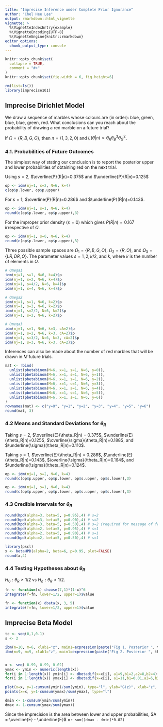 ```yaml
---
title: "Imprecise Inference under Complete Prior Ignorance"
author: "Chel Hee Lee"
output: rmarkdown::html_vignette
vignette: >
  %\VignetteIndexEntry{example}
  %\VignetteEncoding{UTF-8}
  %\VignetteEngine{knitr::rmarkdown}
editor_options: 
  chunk_output_type: console
---
```


```r
knitr::opts_chunk$set(
  collapse = TRUE,
  comment = "#>"
)
knitr::opts_chunk$set(fig.width = 6, fig.height=6)
```

```r
rm(list=ls())
library(imprecise101)
```


## Imprecise Dirichlet Model 

We draw a sequence of marbles whose colours are (in order): blue, green, blue, blue, green, red. What conclusions can you reach about the probability of drawing a red marble on a future trial? 

If $\Omega = \{R, B, G, O\}$, then $n = (1, 3, 2, 0)$ and $L(\theta|n) \propto \theta_R \theta_B^3 \theta_G^2$. 

### 4.1. Probabilities of Future Outcomes 

The simplest way of stating our conclusion is to report the posterior upper and lower probabilities of obtaining red on the next trial. 

Using $s=2$, $\overline{P}(R|n)=0.375$ and $\underline{P}(R|n)=0.125$
```r
op <- idm(nj=1, s=2, N=6, k=4)
c(op$p.lower, op$p.upper)
```

For $s=1$, $\overline{P}(R|n)=0.286$ and $\underline{P}(R|n)=0.143$. 
```r
op <- idm(nj=1, s=1, N=6, k=4)
round(c(op$p.lower, op$p.upper),3)
```

For the improper prior density ($s=0$) which gives $P(R|n)=0.167$ irrespective of $\Omega$. 

```r
op <- idm(nj=1, s=0, N=6, k=4)
round(c(op$p.lower, op$p.upper),3)
```

Three possible sample spaces are $\Omega_1=\{R,B,G,O\}$, $\Omega_2=\{R, O\}$, and $\Omega_3=\{LR, DR, O\}$. The parameter values $s=1,2,k/2$, and $k$, where $k$ is the number of elements in $\Omega$. 

```r
# Omega1
idm(nj=1, s=1, N=6, k=4)$p
idm(nj=1, s=2, N=6, k=4)$p
idm(nj=1, s=4/2, N=6, k=4)$p
idm(nj=1, s=4, N=6, k=4)$p

# Omega2
idm(nj=1, s=1, N=6, k=2)$p
idm(nj=1, s=2, N=6, k=2)$p
idm(nj=1, s=2/2, N=6, k=2)$p
idm(nj=1, s=2, N=6, k=2)$p

# Omega3
idm(nj=1, s=1, N=6, k=3, cA=2)$p
idm(nj=1, s=2, N=6, k=3, cA=2)$p
idm(nj=1, s=3/2, N=6, k=3, cA=2)$p
idm(nj=1, s=3, N=6, k=3, cA=2)$p

```

Inferences can also be made about the number of red marbles that will be drawn in $M$ future trials. 

```r
mat <- rbind(
  unlist(pbetabinom(M=6, x=1, s=1, N=6, y=0)),
  unlist(pbetabinom(M=6, x=1, s=1, N=6, y=1)),
  unlist(pbetabinom(M=6, x=1, s=1, N=6, y=2)),
  unlist(pbetabinom(M=6, x=1, s=1, N=6, y=3)),
  unlist(pbetabinom(M=6, x=1, s=1, N=6, y=4)),
  unlist(pbetabinom(M=6, x=1, s=1, N=6, y=5)),
  unlist(pbetabinom(M=6, x=1, s=1, N=6, y=6))
)
rownames(mat) <- c("y=0", "y=1", "y=2", "y=3", "y=4", "y=5", "y=6")
round(mat, 3)
```

### 4.2 Means and Standard Deviations for $\theta_R$

Taking $s=2$, $\overline{E}(\theta_R|n) = 0.375$, $\underline{E}(\theta_R|n)=0.125$, $\overline{\sigma}(\theta_R|n)=0.188$, and $\underline{\sigma}(\theta_R|n)=0.110$. 

Taking $s=1$, $\overline{E}(\theta_R|n) = 0.286$, $\underline{E}(\theta_R|n)=0.143$, $\overline{\sigma}(\theta_R|n)=0.164$, and $\underline{\sigma}(\theta_R|n)=0.124$. 

```r
op <- idm(nj=1, s=2, N=6, k=4)
round(c(op$p.upper, op$p.lower, op$s.upper, op$s.lower),3)

op <- idm(nj=1, s=1, N=6, k=4)
round(c(op$p.upper, op$p.lower, op$s.upper, op$s.lower),3)
```

### 4.3 Credible Intervals for $\theta_R$

```r
round(hpd(alpha=3, beta=5, p=0.95),4) # s=2
round(hpd(alpha=3, beta=5, p=0.90),4) # s=2
round(hpd(alpha=3, beta=5, p=0.50),4) # s=2 (required for message of failure)
round(hpd(alpha=2, beta=5, p=0.95),4) # s=1
round(hpd(alpha=2, beta=5, p=0.90),4) # s=1
round(hpd(alpha=2, beta=5, p=0.50),4) # s=1
```

```r
library(pscl)
x <- betaHPD(alpha=2, beta=6, p=0.95, plot=FALSE)
round(x,4)
```

### 4.4 Testing Hypotheses about $\theta_R$

$H_0: \theta_R \ge 1/2$ vs $H_a: \theta_R < 1/2$.

```r
fn <- function(x) choose(7,1)*(1-x)^6
integrate(f=fn, lower=1/2, upper=1)$value

fn <- function(x) dbeta(x, 3, 5)
integrate(f=fn, lower=1/2, upper=1)$value 
```


## Imprecise Beta Model 

```r
tc <- seq(0,1,0.1)
s <- 2

ibm(n=10, m=6, xlab1="z", main1=expression(paste("Fig 1. Posterior ", theta[c], " based on ", s==2)))
ibm(n=9, m=9, xlab1="z", main1=expression(paste("Fig 2. Posterior ", theta[e], " based on ", s==2)))


x <- seq(-0.99, 0.99, 0.02)
ymax <- ymin <- numeric(length(x))
for(i in 1:length(x)) ymin[i] <- dbetadif(x=x[i], a1=9,b1=2,a2=8,b2=4)
for(i in 1:length(x)) ymax[i] <- dbetadif(x=x[i], a1=11,b1=0.01,a2=6,b2=6)

plot(x=x, y=1-cumsum(ymin)/sum(ymin), type="l", ylab="G(z)", xlab="z", main=expression(paste("Fig 3. ", psi, "=", theta[e]-theta[c], " Walley 1996 p.496" )))
points(x=x, y=1-cumsum(ymax)/sum(ymax), type="l")
```

```r
dmin <- 1-cumsum(ymin/sum(ymin))
dmax <- 1-cumsum(ymax/sum(ymax))
```

Since the imprecision is the area between lower and upper probabilities, $A = \overline{E} - \underline{E}$ =`r sum((dmax - dmin)*0.02)`
